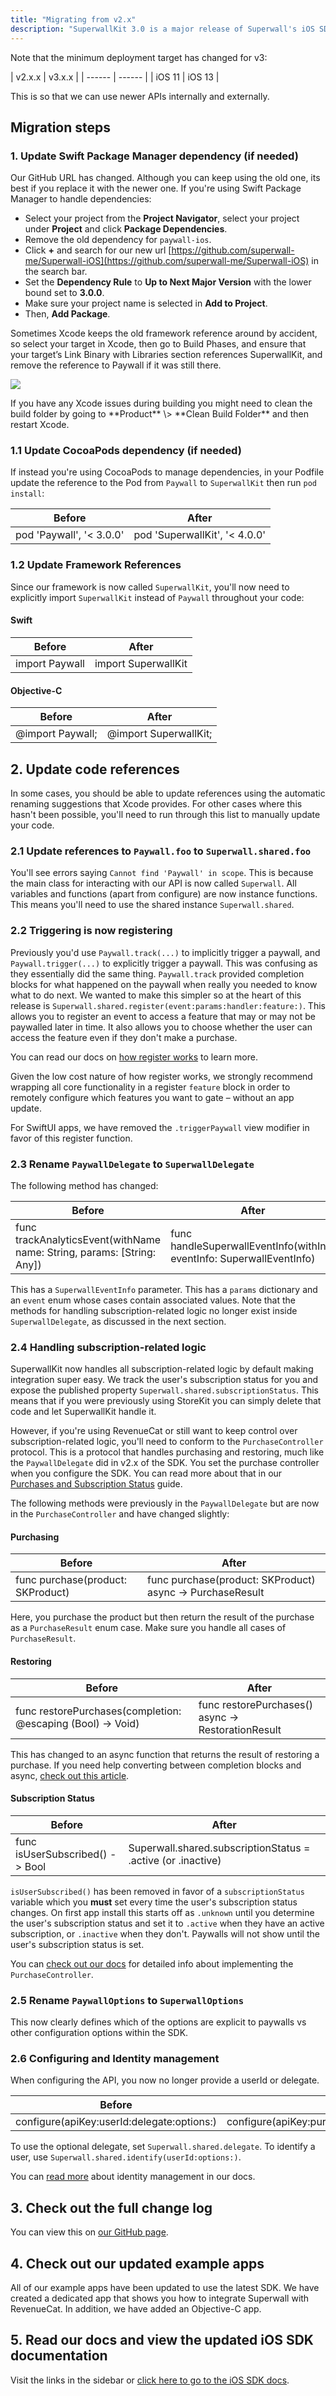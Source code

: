 ```yaml
---
title: "Migrating from v2.x"
description: "SuperwallKit 3.0 is a major release of Superwall's iOS SDK, previously known as `Paywall`. This introduces breaking changes."
---
```


Note that the minimum deployment target has changed for v3:

<Note>
| v2.x.x | v3.x.x |
| ------ | ------ |
| iOS 11 | iOS 13 |
</Note>

This is so that we can use newer APIs internally and externally.

## Migration steps

### 1\. Update Swift Package Manager dependency (if needed)

Our GitHub URL has changed. Although you can keep using the old one, its best if you replace it with the newer one. If you're using Swift Package Manager to handle dependencies:

* Select your project from the **Project Navigator**, select your project under **Project** and click **Package Dependencies**.
* Remove the old dependency for `paywall-ios`.
* Click **+** and search for our new url [https://github.com/superwall-me/Superwall-iOS](https://github.com/superwall-me/Superwall-iOS) in the search bar.
* Set the **Dependency Rule** to **Up to Next Major Version** with the lower bound set to **3.0.0**.
* Make sure your project name is selected in **Add to Project**.
* Then, **Add Package**.

Sometimes Xcode keeps the old framework reference around by accident, so select your target in Xcode, then go to Build Phases, and ensure that your target’s Link Binary with Libraries section references SuperwallKit, and remove the reference to Paywall if it was still there.

![](/images/02c9746-Screenshot_2022-11-10_at_18.21.27.png) 

<Note>
If you have any Xcode issues during building you might need to clean the build folder by going to **Product** \> **Clean Build Folder** and then restart Xcode.
</Note>

### 1.1 Update CocoaPods dependency (if needed)

If instead you're using CocoaPods to manage dependencies, in your Podfile update the reference to the Pod from `Paywall` to `SuperwallKit` then run `pod install`:

| Before                   | After                         |
| ------------------------ | ----------------------------- |
| pod 'Paywall', '< 3.0.0' | pod 'SuperwallKit', '< 4.0.0' |

### 1.2 Update Framework References

Since our framework is now called `SuperwallKit`, you'll now need to explicitly import `SuperwallKit` instead of `Paywall` throughout your code:

#### Swift

| Before         | After               |
| -------------- | ------------------- |
| import Paywall | import SuperwallKit |

#### Objective-C

| Before           | After                 |
| ---------------- | --------------------- |
| @import Paywall; | @import SuperwallKit; |

## 2\. Update code references

In some cases, you should be able to update references using the automatic renaming suggestions that Xcode provides. For other cases where this hasn't been possible, you'll need to run through this list to manually update your code.

### 2.1 Update references to `Paywall.foo` to `Superwall.shared.foo`

You'll see errors saying `Cannot find 'Paywall' in scope`. This is because the main class for interacting with our API is now called `Superwall`. All variables and functions (apart from configure) are now instance functions. This means you'll need to use the shared instance `Superwall.shared`.

### 2.2 Triggering is now registering

Previously you'd use `Paywall.track(...)` to implicitly trigger a paywall, and `Paywall.trigger(...)` to explicitly trigger a paywall. This was confusing as they essentially did the same thing. `Paywall.track` provided completion blocks for what happened on the paywall when really you needed to know what to do next. We wanted to make this simpler so at the heart of this release is `Superwall.shared.register(event:params:handler:feature:)`. This allows you to register an event to access a feature that may or may not be paywalled later in time. It also allows you to choose whether the user can access the feature even if they don't make a purchase.

You can read our docs on [how register works](/docs/feature-gating) to learn more.

Given the low cost nature of how register works, we strongly recommend wrapping all core functionality in a register `feature` block in order to remotely configure which features you want to gate – without an app update.

For SwiftUI apps, we have removed the `.triggerPaywall` view modifier in favor of this register function.

### **2.3 Rename `PaywallDelegate` to `SuperwallDelegate`** 

The following method has changed:

| Before                                                                   | After                                                                 |
| ------------------------------------------------------------------------ | --------------------------------------------------------------------- |
| func trackAnalyticsEvent(withName name: String, params: \[String: Any\]) | func handleSuperwallEventInfo(withInfo eventInfo: SuperwallEventInfo) |

This has a `SuperwallEventInfo` parameter. This has a `params` dictionary and an `event` enum whose cases contain associated values. Note that the methods for handling subscription-related logic no longer exist inside `SuperwallDelegate`, as discussed in the next section.

### 2.4 Handling subscription-related logic

SuperwallKit now handles all subscription-related logic by default making integration super easy. We track the user's subscription status for you and expose the published property `Superwall.shared.subscriptionStatus`. This means that if you were previously using StoreKit you can simply delete that code and let SuperwallKit handle it.

However, if you're using RevenueCat or still want to keep control over subscription-related logic, you'll need to conform to the `PurchaseController` protocol. This is a protocol that handles purchasing and restoring, much like the `PaywallDelegate` did in v2.x of the SDK. You set the purchase controller when you configure the SDK. You can read more about that in our [Purchases and Subscription Status](/docs/advanced-configuration) guide.

The following methods were previously in the `PaywallDelegate` but are now in the `PurchaseController` and have changed slightly:

#### Purchasing

| Before                            | After                                                     |
| --------------------------------- | --------------------------------------------------------- |
| func purchase(product: SKProduct) | func purchase(product: SKProduct) async -> PurchaseResult |

Here, you purchase the product but then return the result of the purchase as a `PurchaseResult` enum case. Make sure you handle all cases of `PurchaseResult`.

#### Restoring

| Before                                                      | After                                              |
| ----------------------------------------------------------- | -------------------------------------------------- |
| func restorePurchases(completion: @escaping (Bool) -> Void) | func restorePurchases() async -> RestorationResult |

This has changed to an async function that returns the result of restoring a purchase. If you need help converting between completion blocks and async, [check out this article](https://wwdcbysundell.com/2021/wrapping-completion-handlers-into-async-apis/).

#### Subscription Status

| Before                          | After                                                        |
| ------------------------------- | ------------------------------------------------------------ |
| func isUserSubscribed() -> Bool | Superwall.shared.subscriptionStatus = .active (or .inactive) |

`isUserSubscribed()` has been removed in favor of a `subscriptionStatus` variable which you **must** set every time the user's subscription status changes. On first app install this starts off as `.unknown` until you determine the user's subscription status and set it to `.active` when they have an active subscription, or `.inactive` when they don't. Paywalls will not show until the user's subscription status is set.

You can [check out our docs](/docs/advanced-configuration) for detailed info about implementing the `PurchaseController`.

### 2.5 Rename `PaywallOptions` to `SuperwallOptions`

This now clearly defines which of the options are explicit to paywalls vs other configuration options within the SDK.

### 2.6 Configuring and Identity management

When configuring the API, you now no longer provide a userId or delegate.

| Before                                     | After                                                    |
| ------------------------------------------ | -------------------------------------------------------- |
| configure(apiKey:userId:delegate:options:) | configure(apiKey:purchaseController:options:completion:) |

To use the optional delegate, set `Superwall.shared.delegate`. To identify a user, use `Superwall.shared.identify(userId:options:)`.

You can [read more](/docs/identity-management) about identity management in our docs.

## 3\. Check out the full change log

You can view this on [our GitHub page](https://github.com/superwall-me/Superwall-iOS/blob/master/CHANGELOG.md).

## 4\. Check out our updated example apps

All of our example apps have been updated to use the latest SDK. We have created a dedicated app that shows you how to integrate Superwall with RevenueCat. In addition, we have added an Objective-C app.

## 5\. Read our docs and view the updated iOS SDK documentation

Visit the links in the sidebar or [click here to go to the iOS SDK docs](https://sdk.superwall.me/documentation/superwallkit/).